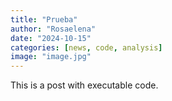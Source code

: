 ```yaml
---
title: "Prueba"
author: "Rosaelena"
date: "2024-10-15"
categories: [news, code, analysis]
image: "image.jpg"
---
```


This is a post with executable code.
